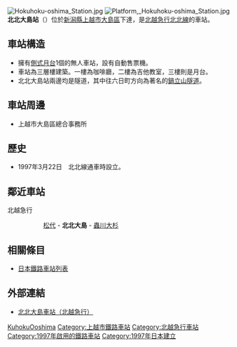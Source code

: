 {{noteTA
|T=zh-tw:北北大島車站;zh-hk: 北北大島站;zh-cn: 北北大島站;
|zh-tw: 北北大島車站;zh-hk: 北北大島站;zh-cn: 北北大島站;
}}
{{日本車站資訊
|公司色 = #E8204E
|文字色 =
|站名 = 北北大島站
|日文原名 = ほくほく大島
|平假名 = ほくほくおおしま
|羅馬拼音 = Hokuhoku-Oshima
|前一站 = [[松代站_(新潟縣)|松代]]
|前一站距離 = 9.4
|後一站距離 = 6.2
|後一站 = [[蟲川大杉站|蟲川大杉]]
|圖片 = Hokuhoku-oshima Station.jpg
|pxl =
|圖片説明 = 
|電報略號 =
|所屬公司 = [[北越急行|北越急行]]
|所屬路線 = <span style="color:#cc3366">■</span>[[北北線|北北線]]
|距離 = 38.6
|起站 = [[六日町站|六日町]]
|所在地 = [[新潟縣|新潟縣]][[上越市|上越市]][[大島區|大島區]]下達
|啟用年月日 = 1997年（平成9年）3月22日
|廢止年月日 =
|車站構造 = 高架站
|月台配置 = 1面1線
|上下車人次 = 
|統計年度 = 
|備註 = 由本站往六日町站約4.5km設有儀明號誌站
}}
[[Image:Hokuhoku-oshima_Station.jpg|thumb]]
[[Image:Platform,_Hokuhoku-oshima_Station.jpg|thumb]]
'''北北大島站'''（{{jpn|j=ほくほく大島駅|hg=ほくほくおおしまえき|rm=Hokuhoku-ōshima eki|f=y}}）位於[[新潟縣|新潟縣]][[上越市|上越市]][[大島區|大島區]]下達，是[[北越急行|北越急行]][[北北線|北北線]]的車站。

==車站構造==
* 擁有[[側式月台|側式月台]]1個的無人車站，設有自動售票機。
* 車站為三層樓建築。一樓為咖啡廳，二樓為吉他教室，三樓則是月台。
* 北北大島站兩邊均是隧道，其中往六日町方向為著名的[[鍋立山隧道|鍋立山隧道]]。

==車站周邊==
* 上越市大島區總合事務所

==歷史==
* 1997年3月22日　北北線通車時設立。

==鄰近車站==
;北越急行
::[[松代站_(新潟縣)|松代]] - '''北北大島''' - [[蟲川大杉站|蟲川大杉]]

==相關條目==
*[[日本鐵路車站列表|日本鐵路車站列表]]

==外部連結==
* {{ja}}[https://web.archive.org/web/20120309224120/http://www.hokuhoku.co.jp/3annai/02ekisya/ekisya/ekisya/7oosima/3-7osima.html 北北大島車站（北越急行）]


{{北北線}}

{{DEFAULTSORT:Hokuhoku-Oshima}}
[[Category:日本鐵路車站_Ho|KuhokuOoshima]]
[[Category:上越市鐵路車站|Category:上越市鐵路車站]]
[[Category:北越急行車站|Category:北越急行車站]]
[[Category:1997年啟用的鐵路車站|Category:1997年啟用的鐵路車站]]
[[Category:1997年日本建立|Category:1997年日本建立]]
